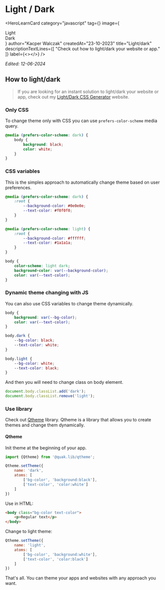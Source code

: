 
# Light / Dark

<HeroLearnCard
    category="javascript"
    tag={<JSTag />}
    image={<section className="flex align-center justify-center h-full overflow-hidden">
        <div className="bg-zinc-200 h-20 w-20 p-1 mt-20 text-black font-bold">Light</div>
        <div className="bg-zinc-500 h-20 w-20 p-1 mt-20 text-white font-bold">Dark</div>
    </section>}
    author="Kacper Walczak"
    createdAt="23-10-2023"
    title="Light/dark"
    descriptionTextLines={[
        "Check out how to light/dark your website or app."
    ]}
    label={<></>}
/>

<em className="text-gray-500">Edited: 12-06-2024</em>

## How to light/dark

> If you are looking for an instant solution to light/dark your website or app, check out my [Light/Dark CSS Generator](https://quak.com.pl/instant-light-dark) website.

### Only CSS

To change theme only with CSS you can use `prefers-color-scheme` media query.

```css
@media (prefers-color-scheme: dark) {
    body {
        background: black;
        color: white;
    }
}
```

### CSS variables

This is the simples approach to automatically change theme based on user preferences.

```css
@media (prefers-color-scheme: dark) {
    :root {
        --background-color: #0e0e0e;
        --text-color: #f0f0f0;
    }
}

@media (prefers-color-scheme: light) {
    :root {
        --background-color: #ffffff;
        --text-color: #1a1a1a;
    }
}

body {
    color-scheme: light dark;
    background-color: var(--background-color);
    color: var(--text-color);
}
```

### Dynamic theme changing with JS

You can also use CSS variables to change theme dynamically.

```css
body {
    background: var(--bg-color);
    color: var(--text-color);
}

body.dark {
    --bg-color: black;
    --text-color: white;
}

body.light {
    --bg-color: white;
    --text-color: black;
}
```

And then you will need to change class on body element.

```js
document.body.classList.add('dark');
document.body.classList.remove('light');
```

### Use library

Check out [Qtheme](/libraries/qtheme) library. Qtheme is a library that allows you to create themes and change them dynamically.

#### Qtheme

Init theme at the beginning of your app.

```js
import {Qtheme} from '@quak.lib/qtheme';

Qtheme.setTheme({
    name: 'dark',
    atoms: [
        ['bg-color', 'background:black'],
        ['text-color', 'color:white']
    ]
})
```

Use in HTML:

```html
<body class="bg-color text-color">
    <p>Regular text</p>
</body>
```

Change to light theme:

```js
Qtheme.setTheme({
    name: 'light',
    atoms: [
        ['bg-color', 'background:white'],
        ['text-color', 'color:black']
    ]
})
```

That's all. You can theme your apps and websites with any approach you want.


<section className="rounded-2xl bg-lines-violet flex mt-10 mb-20 h-20 w-full"></section>

<LatestReadings/>